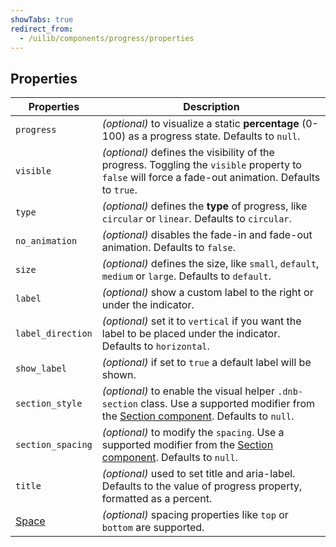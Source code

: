 ```yaml
---
showTabs: true
redirect_from:
  - /uilib/components/progress/properties
---
```


## Properties

| Properties                                  | Description                                                                                                                                                                     |
| ------------------------------------------- | ------------------------------------------------------------------------------------------------------------------------------------------------------------------------------- |
| `progress`                                  | _(optional)_ to visualize a static **percentage** (0-100) as a progress state. Defaults to `null`.                                                                              |
| `visible`                                   | _(optional)_ defines the visibility of the progress. Toggling the `visible` property to `false` will force a fade-out animation. Defaults to `true`.                            |
| `type`                                      | _(optional)_ defines the **type** of progress, like `circular` or `linear`. Defaults to `circular`.                                                                             |
| `no_animation`                              | _(optional)_ disables the fade-in and fade-out animation. Defaults to `false`.                                                                                                  |
| `size`                                      | _(optional)_ defines the size, like `small`, `default`, `medium` or `large`. Defaults to `default`.                                                                             |
| `label`                                     | _(optional)_ show a custom label to the right or under the indicator.                                                                                                           |
| `label_direction`                           | _(optional)_ set it to `vertical` if you want the label to be placed under the indicator. Defaults to `horizontal`.                                                             |
| `show_label`                                | _(optional)_ if set to `true` a default label will be shown.                                                                                                                    |
| `section_style`                             | _(optional)_ to enable the visual helper `.dnb-section` class. Use a supported modifier from the [Section component](/uilib/components/section/properties). Defaults to `null`. |
| `section_spacing`                           | _(optional)_ to modify the `spacing`. Use a supported modifier from the [Section component](/uilib/components/section/properties). Defaults to `null`.                          |
| `title`                                     | _(optional)_ used to set title and aria-label. Defaults to the value of progress property, formatted as a percent.                                                              |
| [Space](/uilib/components/space/properties) | _(optional)_ spacing properties like `top` or `bottom` are supported.                                                                                                           |

